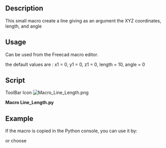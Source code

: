 <languages/>
<translate>
<!--T:1-->
{{Macro
|Name=Macro Line Length
|Icon=Macro_Line_Length.png
|Description=Create a line giving as an argument the XYZ coordinates, length, and angle. The new line is created in the real coordinate of object, not in the coordinate of the Body.<br/>{{ColoredText|(Command line, paste this complete macro in the Python console)}}.
|Author=mario52
|Version=02.00
|Date=2014-08-08
|FCVersion=All
|Download=[https://wiki.freecad.org/images/b/bd/Macro_Line_Length.png ToolBar Icon]
}}

<!--T:2-->
==Description==
This small macro create a line giving as an argument the XYZ coordinates, length, and angle

<!--T:3-->
==Usage==
Can be used from the Freecad macro editor.

<!--T:4-->
the default values are : x1 = 0, y1 = 0, z1 = 0, length = 10, angle = 0

==Script== <!--T:7-->
</translate>

ToolBar Icon [[Image:Macro_Line_Length.png]]

'''Macro Line_Length.py'''

{{MacroCode|code=
# -*- coding: utf-8 -*-
# créer une ligne avec une coordonnée une longueur et un angle sur le plan X Y
# create line with coordinate length and angle to plane X Y
import FreeCAD, FreeCADGui, Draft
from math import cos, sin, radians
#from FreeCAD import Base
 
def line_length(x1 = 0.0, y1 = 0.0, z1 = 0.0, length = 10.0, angle = 0.0):
    x2 = x1 + (length * cos(radians(angle)))
    y2 = y1 + (length * sin(radians(angle)))
    z2 = z1 #+ ()
    Draft.makeWire([FreeCAD.Vector(x1,y1,z1),FreeCAD.Vector(x2,y2,z2)])

#Example:
#x1 = 0.0          # Edit coordinate x1 origin
#y1 = 0.0          # Edit coordinate y1 origin
#z1 = 0.0          # Edit coordinate z1 origin
#length = 50.0       # Edit length
#angle  = 45.0       # Edit angle plane XY
 
#line_length(x1, y1, z1, length, angle)

}}
{{clear}}

<translate>

==Example== <!--T:8-->

<!--T:9-->
If the macro is copied in the Python console, you can use it by:
</translate>

{{Code|code=
>>> line_length(x1 = 0, y1 = 0, z1 = 0, length = 10, angle = 45)
}}
<translate>

<!--T:10-->
or choose
</translate>

{{Code|code=
>>> line_length(x1 = 10, y1 = 10, z1 = 0, length = 50)

>>> line_length(length = 50, angle = 45)
}}